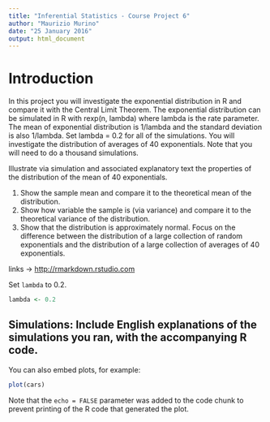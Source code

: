 ```yaml
---
title: "Inferential Statistics - Course Project 6"
author: "Maurizio Murino"
date: "25 January 2016"
output: html_document
---
```


# Introduction

In this project you will investigate the exponential distribution in R and compare it with the Central Limit Theorem. The exponential distribution can be simulated in R with rexp(n, lambda) where lambda is the rate parameter. The mean of exponential distribution is 1/lambda and the standard deviation is also 1/lambda. Set lambda = 0.2 for all of the simulations. You will investigate the distribution of averages of 40 exponentials. Note that you will need to do a thousand simulations.

Illustrate via simulation and associated explanatory text the properties of the distribution of the mean of 40 exponentials. 

1. Show the sample mean and compare it to the theoretical mean of the distribution.
2. Show how variable the sample is (via variance) and compare it to the theoretical variance of the distribution.
3. Show that the distribution is approximately normal. Focus on the difference between the distribution of a large collection of random exponentials and the distribution of a large collection of averages of 40 exponentials.

links -> <http://rmarkdown.rstudio.com>

Set `lambda` to 0.2.
```r
lambda <- 0.2
```
## Simulations: Include English explanations of the simulations you ran, with the accompanying R code.

You can also embed plots, for example:

```r
plot(cars)
```

Note that the `echo = FALSE` parameter was added to the code chunk to prevent printing of the R code that generated the plot.
